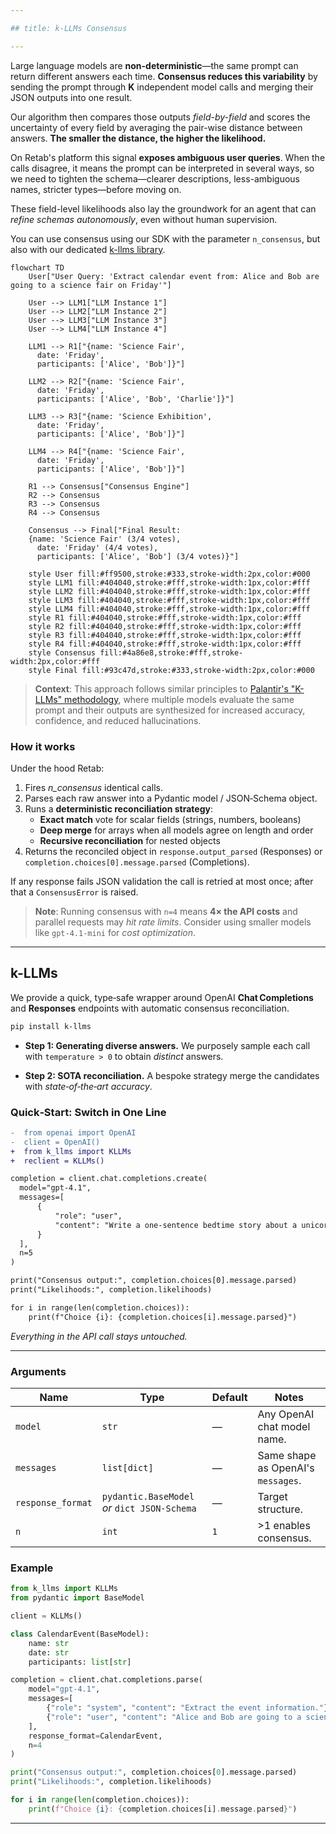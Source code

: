 ```yaml
---

## title: k-LLMs Consensus

---
```


Large language models are **non-deterministic**—the same prompt can return different answers each time. **Consensus reduces this variability** by sending the prompt through **K** independent model calls and merging their JSON outputs into one result.

Our algorithm then compares those outputs *field-by-field* and scores the uncertainty of every field by averaging the pair-wise distance between answers. **The smaller the distance, the higher the likelihood.**

On Retab's platform this signal **exposes ambiguous user queries**. When the calls disagree, it means the prompt can be interpreted in several ways, so we need to tighten the schema—clearer descriptions, less-ambiguous names, stricter types—before moving on.

These field-level likelihoods also lay the groundwork for an agent that can *refine schemas autonomously*, even without human supervision.


You can use consensus using our SDK with the parameter `n_consensus`, but also with our dedicated [k-llms library](https://retab.com/k-llms).


```mermaid
flowchart TD
    User["User Query: 'Extract calendar event from: Alice and Bob are going to a science fair on Friday'"]
    
    User --> LLM1["LLM Instance 1"]
    User --> LLM2["LLM Instance 2"]
    User --> LLM3["LLM Instance 3"]
    User --> LLM4["LLM Instance 4"]
    
    LLM1 --> R1["{name: 'Science Fair',
      date: 'Friday',
      participants: ['Alice', 'Bob']}"]
    
    LLM2 --> R2["{name: 'Science Fair',
      date: 'Friday',
      participants: ['Alice', 'Bob', 'Charlie']}"]
    
    LLM3 --> R3["{name: 'Science Exhibition',
      date: 'Friday',
      participants: ['Alice', 'Bob']}"]
    
    LLM4 --> R4["{name: 'Science Fair',
      date: 'Friday',
      participants: ['Alice', 'Bob']}"]
    
    R1 --> Consensus["Consensus Engine"]
    R2 --> Consensus
    R3 --> Consensus
    R4 --> Consensus
    
    Consensus --> Final["Final Result:
    {name: 'Science Fair' (3/4 votes),
      date: 'Friday' (4/4 votes),
      participants: ['Alice', 'Bob'] (3/4 votes)}"]
    
    style User fill:#ff9500,stroke:#333,stroke-width:2px,color:#000
    style LLM1 fill:#404040,stroke:#fff,stroke-width:1px,color:#fff
    style LLM2 fill:#404040,stroke:#fff,stroke-width:1px,color:#fff
    style LLM3 fill:#404040,stroke:#fff,stroke-width:1px,color:#fff
    style LLM4 fill:#404040,stroke:#fff,stroke-width:1px,color:#fff
    style R1 fill:#404040,stroke:#fff,stroke-width:1px,color:#fff
    style R2 fill:#404040,stroke:#fff,stroke-width:1px,color:#fff
    style R3 fill:#404040,stroke:#fff,stroke-width:1px,color:#fff
    style R4 fill:#404040,stroke:#fff,stroke-width:1px,color:#fff
    style Consensus fill:#4a86e8,stroke:#fff,stroke-width:2px,color:#fff
    style Final fill:#93c47d,stroke:#333,stroke-width:2px,color:#000
```

> **Context**: This approach follows similar principles to [Palantir's "K-LLMs" methodology](https://www.linkedin.com/posts/palantir-technologies_never-use-1-llm-when-you-can-use-k-llms-activity-7109622372021780480-eMPG/), where multiple models evaluate the same prompt and their outputs are synthesized for increased accuracy, confidence, and reduced hallucinations.


### How it works
Under the hood Retab:

1. Fires *n\_consensus* identical calls.
2. Parses each raw answer into a Pydantic model / JSON‑Schema object.
3. Runs a **deterministic reconciliation strategy**:
   * **Exact match** vote for scalar fields (strings, numbers, booleans)
   * **Deep merge** for arrays when all models agree on length and order
   * **Recursive reconciliation** for nested objects
4. Returns the reconciled object in `response.output_parsed` (Responses) or `completion.choices[0].message.parsed` (Completions).

If any response fails JSON validation the call is retried at most once; after that a `ConsensusError` is raised.

> **Note**: Running consensus with `n=4` means **4× the API costs** and parallel requests may *hit rate limits*. Consider using smaller models like `gpt-4.1-mini` for *cost optimization*.


---


## k-LLMs


We provide a quick, type‑safe wrapper around OpenAI **Chat Completions** and **Responses** endpoints with automatic consensus reconciliation.

```bash
pip install k-llms
```


- **Step 1: Generating diverse answers.** We purposely sample each call with `temperature > 0` to obtain *distinct* answers.

- **Step 2: SOTA reconciliation.** A bespoke strategy merge the candidates with *state‑of‑the‑art accuracy*.


### Quick‑Start: **Switch in One Line**

```diff {14}
-  from openai import OpenAI
-  client = OpenAI()
+  from k_llms import KLLMs
+  reclient = KLLMs()

completion = client.chat.completions.create(
  model="gpt-4.1",
  messages=[
      {
          "role": "user",
          "content": "Write a one-sentence bedtime story about a unicorn."
      }
  ],
  n=5
)

print("Consensus output:", completion.choices[0].message.parsed)
print("Likelihoods:", completion.likelihoods)

for i in range(len(completion.choices)):
    print(f"Choice {i}: {completion.choices[i].message.parsed}")
```


*Everything in the API call stays untouched.*

---

### Arguments

| Name              | Type                                         | Default | Notes                              |
| ----------------- | -------------------------------------------- | ------- | ---------------------------------- |
| `model`           | `str`                                        | —       | Any OpenAI chat model name.        |
| `messages`        | `list[dict]`                                 | —       | Same shape as OpenAI's `messages`. |
| `response_format` | `pydantic.BaseModel` *or* `dict JSON‑Schema` | —       | Target structure.                  |
| `n`               | `int`                                        | `1`     | >1 enables consensus.              |

### Example

<CodeGroup>

```python python {22}
from k_llms import KLLMs
from pydantic import BaseModel

client = KLLMs()

class CalendarEvent(BaseModel):
    name: str
    date: str
    participants: list[str]

completion = client.chat.completions.parse(
    model="gpt-4.1",
    messages=[
        {"role": "system", "content": "Extract the event information."},
        {"role": "user", "content": "Alice and Bob are going to a science fair on Friday."},
    ],
    response_format=CalendarEvent,
    n=4
)

print("Consensus output:", completion.choices[0].message.parsed)
print("Likelihoods:", completion.likelihoods)

for i in range(len(completion.choices)):
    print(f"Choice {i}: {completion.choices[i].message.parsed}")
```

</CodeGroup>

---